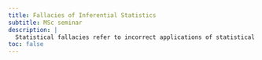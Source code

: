 ```yaml
---
title: Fallacies of Inferential Statistics
subtitle: MSc seminar
description: |
  Statistical fallacies refer to incorrect applications of statistical reasoning that can misinterpret and distort scientific findings, e.g. multiple testing, *p*-hacking, HARKing, data dredging, data snooping, false causality, sampling bias, publication bias, and cherry-picking. In this seminar, we will each week review these pitfalls, what role they play in the so called ‘reproducibility crisis’ and discuss how we can avoid them in order to make the conclusions of scientific research more robust.
toc: false
---
```

 